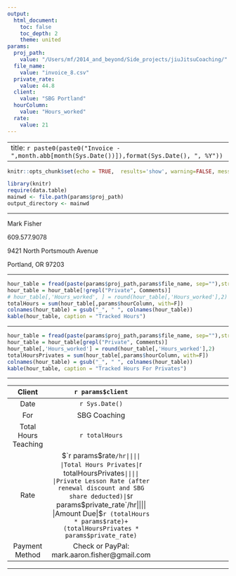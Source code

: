 ```yaml
---
output:
  html_document:
    toc: false
    toc_depth: 2
    theme: united
params:
  proj_path:
    value: "/Users/mf/2014_and_beyond/Side_projects/jiuJitsuCoaching/"
  file_name:
    value: "invoice_8.csv"
  private_rate:
    value: 44.8
  client:
    value: "SBG Portland"
  hourColumn:
    value: "Hours_worked"
  rate:
    value: 21
---
```


---
title: `r paste0(paste0("Invoice - ",month.abb[month(Sys.Date())]),format(Sys.Date(), ", %Y"))`
---

```r
knitr::opts_chunk$set(echo = TRUE,  results='show', warning=FALSE, message=FALSE, cache=FALSE, comment=NA)
```

```r
library(knitr)
require(data.table)
mainwd <- file.path(params$proj_path)
output_directory <- mainwd
```

---

Mark Fisher

609.577.9078

9421 North Portsmouth Avenue

Portland, OR 97203

---

```r
hour_table = fread(paste(params$proj_path,params$file_name, sep=""),stringsAsFactors=F)
hour_table = hour_table[!grepl("Private", Comments)]
# hour_table[,'Hours_worked', ] = round(hour_table[,'Hours_worked'],2)
totalHours = sum(hour_table[,params$hourColumn, with=F])
colnames(hour_table) = gsub("_", " ", colnames(hour_table))
kable(hour_table, caption = "Tracked Hours")
```

---

```r
hour_table = fread(paste(params$proj_path,params$file_name, sep=""),stringsAsFactors=F)
hour_table = hour_table[grepl("Private", Comments)]
hour_table[,'Hours_worked'] = round(hour_table[,'Hours_worked'],2)
totalHoursPrivates = sum(hour_table[,params$hourColumn, with=F])
colnames(hour_table) = gsub("_", " ", colnames(hour_table))
kable(hour_table, caption = "Tracked Hours For Privates")
```

---

|Client|`r params$client`||||
|:---:|:---:|:---:|:---:|:---:|
|Date|`r Sys.Date()`||||
|For|SBG Coaching||||
|Total Hours Teaching|`r totalHours`||||
|Rate|$`r params$rate`/hr||||
|Total Hours Privates|`r totalHoursPrivates`||||
|Private Lesson Rate (after renewal discount and SBG share deducted)|$`r params$private_rate`/hr||||
|Amount Due|$`r (totalHours * params$rate)+(totalHoursPrivates * params$private_rate)`||||
|Payment Method|Check or PayPal: mark.aaron.fisher@gmail.com||||

---

